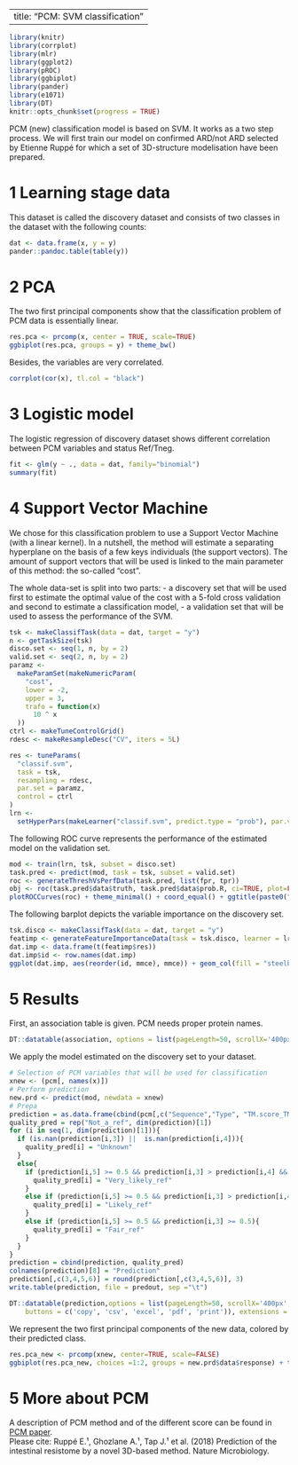 
---
title: "PCM: SVM classification"
---

```r
library(knitr)
library(corrplot)
library(mlr)
library(ggplot2)
library(pROC)
library(ggbiplot)
library(pander)
library(e1071)
library(DT)
knitr::opts_chunk$set(progress = TRUE)
```
PCM (new) classification model is based on SVM. It works as a two step process. We will first train our model on confirmed ARD/not ARD selected by Etienne Ruppé for which a set of 3D-structure modelisation have been prepared. 

# 1 Learning stage data

This dataset is called the discovery dataset and consists of two classes in the dataset with the following counts:
```r
dat <- data.frame(x, y = y)
pander::pandoc.table(table(y))
```

# 2 PCA

The two first principal components show that the classification problem of PCM data is essentially linear.

```r
res.pca <- prcomp(x, center = TRUE, scale=TRUE)
ggbiplot(res.pca, groups = y) + theme_bw()
```

Besides, the variables are very correlated.

```r
corrplot(cor(x), tl.col = "black")
```

# 3 Logistic model

The logistic regression of discovery dataset shows different correlation between PCM variables and status Ref/Tneg.

```r
fit <- glm(y ~ ., data = dat, family="binomial")
summary(fit)
```

# 4 Support Vector Machine

We chose for this classification problem to use a Support Vector Machine (with a linear kernel). In a nutshell, the method will estimate a separating hyperplane on the basis of a few keys individuals (the support vectors). The amount of support vectors that will be used is linked to the main parameter of this method: the so-called "cost". 

The whole data-set is split into two parts:
  - a discovery set that will be used first to estimate the optimal value of the cost with a 5-fold cross validation and second to estimate a classification model,
  - a validation set that will be used to assess the performance of the SVM.

```r
tsk <- makeClassifTask(data = dat, target = "y")
n <- getTaskSize(tsk)
disco.set <- seq(1, n, by = 2)
valid.set <- seq(2, n, by = 2)
paramz <-
  makeParamSet(makeNumericParam(
    "cost",
    lower = -2,
    upper = 3,
    trafo = function(x)
      10 ^ x
  ))
ctrl <- makeTuneControlGrid()
rdesc <- makeResampleDesc("CV", iters = 5L)
```

```r
res <- tuneParams(
  "classif.svm",
  task = tsk,
  resampling = rdesc,
  par.set = paramz,
  control = ctrl
)
lrn <-
  setHyperPars(makeLearner("classif.svm", predict.type = "prob"), par.vals = res$x)
```

The following ROC curve represents the performance of the estimated model on the validation set.

```r
mod <- train(lrn, tsk, subset = disco.set)
task.pred <- predict(mod, task = tsk, subset = valid.set)
roc <- generateThreshVsPerfData(task.pred, list(fpr, tpr))
obj <- roc(task.pred$data$truth, task.pred$data$prob.R, ci=TRUE, plot=FALSE)
plotROCCurves(roc) + theme_minimal() + coord_equal() + ggtitle(paste0("AUC's ", capture.output(obj$ci)))
```

The following barplot depicts the variable importance on the discovery set.

```r
tsk.disco <- makeClassifTask(data = dat, target = "y")
featimp <- generateFeatureImportanceData(task = tsk.disco, learner = lrn)
dat.imp <- data.frame(t(featimp$res))
dat.imp$id <- row.names(dat.imp)
ggplot(dat.imp, aes(reorder(id, mmce), mmce)) + geom_col(fill = "steelblue") + theme_bw() + coord_flip() + labs(x="", y="Variable importance")
```



# 5 Results


First, an association table is given. PCM needs proper protein names.
```r
DT::datatable(association, options = list(pageLength=50, scrollX='400px', dom = 'Bfrtip', buttons = c('copy', 'csv', 'excel', 'pdf', 'print')), extensions = c('Buttons'))
```
We apply the model estimated on the discovery set to your dataset. 

```r
# Selection of PCM variables that will be used for classification
xnew <- (pcm[, names(x)])
# Perform prediction
new.prd <- predict(mod, newdata = xnew)
# Prepa
prediction = as.data.frame(cbind(pcm[,c("Sequence","Type", "TM.score_TMalign_ref", "TM.score_TMalign_tneg")], new.prd$data))
quality_pred = rep("Not_a_ref", dim(prediction)[1])
for (i in seq(1, dim(prediction)[1])){
  if (is.nan(prediction[i,3]) ||  is.nan(prediction[i,4])){
    quality_pred[i] = "Unknown"
  }
  else{
    if (prediction[i,5] >= 0.5 && prediction[i,3] > prediction[i,4] && prediction[i,3] >= 0.9){
      quality_pred[i] = "Very_likely_ref"
    }
    else if (prediction[i,5] >= 0.5 && prediction[i,3] > prediction[i,4] && prediction[i,3] >= 0.8){
      quality_pred[i] = "Likely_ref"
    }
    else if (prediction[i,5] >= 0.5 && prediction[i,3] >= 0.5){
      quality_pred[i] = "Fair_ref"
    }
  }
}
prediction = cbind(prediction, quality_pred)
colnames(prediction)[8] = "Prediction"
prediction[,c(3,4,5,6)] = round(prediction[,c(3,4,5,6)], 3)
write.table(prediction, file = predout, sep ="\t")

DT::datatable(prediction,options = list(pageLength=50, scrollX='400px', dom = 'Bfrtip',
    buttons = c('copy', 'csv', 'excel', 'pdf', 'print')), extensions = c('Buttons'))
```

We represent the two first principal components of the new data, colored by their predicted class.

```r
res.pca_new <- prcomp(xnew, center=TRUE, scale=FALSE)
ggbiplot(res.pca_new, choices =1:2, groups = new.prd$data$response) + theme_bw()
```

# 5 More about PCM

A description of PCM method and of the different score can be found in [PCM paper](https://www.nature.com/articles/s41564-018-0292-6).   
Please cite: Ruppé E.¹, Ghozlane A.¹, Tap J.¹ et al. (2018) Prediction of the intestinal resistome by a novel 3D-based method. Nature Microbiology. 

